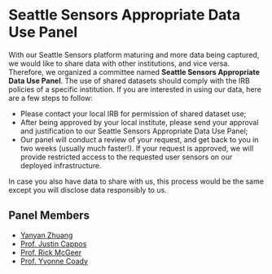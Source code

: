 = Seattle Sensors Appropriate Data Use Panel =

With our Seattle Sensors platform maturing and more data being captured, we would like to share data with other institutions, and vice versa. Therefore, we organized a committee named '''Seattle Sensors Appropriate Data Use Panel'''. The use of shared datasets should comply with the IRB policies of a specific institution. If you are interested in using our data, here are a few steps to follow: 

* Please contact your local IRB for permission of shared dataset use;
* After being approved by your local institute, please send your approval and justification to our Seattle Sensors Appropriate Data Use Panel; 
* Our panel will conduct a review of your request, and get back to you in two weeks (usually much faster!). If your request is approved, we will provide restricted access to the requested user sensors on our deployed infrastructure. 

In case you also have data to share with us, this process would be the same except you will disclose data responsibly to us. 

== Panel Members ==
* [http://webhome.cs.uvic.ca/~yyzhuang/ Yanyan Zhuang]
* [http://isis.poly.edu/~jcappos/ Prof. Justin Cappos]
* [http://www.hpl.hp.com/people/rick_mcgeer/ Prof. Rick McGeer]
* [http://webhome.cs.uvic.ca/~ycoady/ Prof. Yvonne Coady]